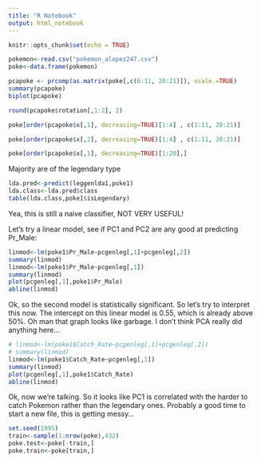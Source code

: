 ```yaml
---
title: "R Notebook"
output: html_notebook
---
```


```r
knitr::opts_chunk$set(echo = TRUE)
```

```r
pokemon<-read.csv("pokemon_alopez247.csv")
poke<-data.frame(pokemon)
```

```r
pcapoke <- prcomp(as.matrix(poke[,c(6:11, 20:21)]), scale.=TRUE)
summary(pcapoke)
biplot(pcapoke)
```


```r
round(pcapoke$rotation[,1:2], 2)
```


```r
poke[order(pcapoke$x[,1], decreasing=TRUE)[1:4] , c(1:11, 20:21)]
```

```r
poke[order(pcapoke$x[,2], decreasing=TRUE)[1:4] , c(1:11, 20:21)]
```

```r
poke[order(pcapoke$x[,1], decreasing=TRUE)[1:20],]
```

Majority are of the legendary type


```r
lda.pred<-predict(leggenlda1,poke1)
lda.class<-lda.pred$class
table(lda.class,poke1$isLegendary)
```

Yea, this is still a naive classifier, NOT VERY USEFUL!

Let's try a linear model, see if PC1 and PC2 are any good at predicting Pr_Male:

```r
linmod<-lm(poke1$Pr_Male~pcgenleg[,1]+pcgenleg[,2])
summary(linmod)
linmod<-lm(poke1$Pr_Male~pcgenleg[,1])
summary(linmod)
plot(pcgenleg[,1],poke1$Pr_Male)
abline(linmod)
```

Ok, so the second model is statistically significant. So let's try to interpret this now. The intercept on this linear model is 0.55, which is already above 50%. Oh man that graph looks like garbage. I don't think PCA really did anything here...


```r
# linmod<-lm(poke1$Catch_Rate~pcgenleg[,1]+pcgenleg[,2])
# summary(linmod)
linmod<-lm(poke1$Catch_Rate~pcgenleg[,1])
summary(linmod)
plot(pcgenleg[,1],poke1$Catch_Rate)
abline(linmod)
```

Ok, now we're talking. So it looks like PC1 is correlated with the harder to catch Pokemon rather than the legendary ones. Probably a good time to start a new file, this is getting messy...

```r
set.seed(1995)
train<-sample(1:nrow(poke),432)
poke.test<-poke[-train,]
poke.train<-poke[train,]
```